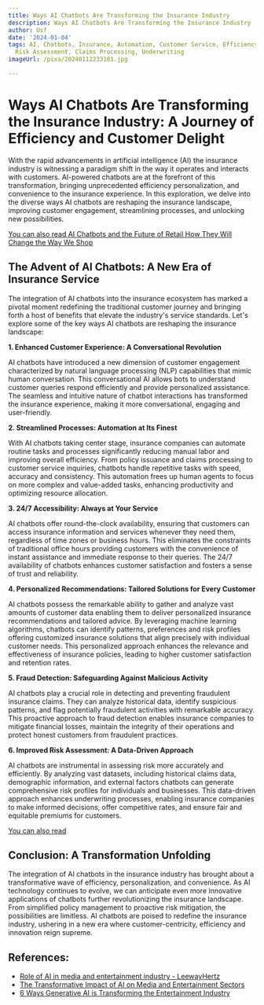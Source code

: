 ```yaml
---
title: Ways AI Chatbots Are Transforming the Insurance Industry
description: Ways AI Chatbots Are Transforming the Insurance Industry
author: Usf
date: '2024-01-04'
tags: AI, Chatbots, Insurance, Automation, Customer Service, Efficiency, Personalization,
  Risk Assessment, Claims Processing, Underwriting
imageUrl: /pixa/20240112233101.jpg

---
```

# Ways AI Chatbots Are Transforming the Insurance Industry: A Journey of Efficiency and Customer Delight

With  the rapid advancements in artificial intelligence (AI) the insurance industry is witnessing a  paradigm shift in the way it operates  and  interacts with customers. AI-powered chatbots are at the  forefront of this transformation, bringing unprecedented efficiency personalization, and convenience to the insurance experience. In this exploration, we delve into the diverse ways  AI chatbots are reshaping the insurance landscape, improving customer engagement, streamlining processes, and unlocking new possibilities.

[You can  also read AI Chatbots and the Future  of Retail How They Will Change the Way  We Shop](AI%20Chatbots%20and%20the%20Future%20of%20Retail%20How%20They%20Will%20Change%20the%20Way%20We%20Shop)


## The Advent of  AI Chatbots: A New Era of Insurance Service

The integration of AI chatbots into the insurance ecosystem has marked a pivotal  moment redefining the traditional customer journey and bringing forth a host of benefits that elevate the industry's service standards. Let's explore some  of the key ways AI chatbots  are reshaping the insurance landscape:

**1.  Enhanced Customer Experience: A Conversational Revolution**

AI chatbots have  introduced a  new dimension of customer engagement characterized by natural language processing (NLP) capabilities that mimic human conversation. This conversational AI allows bots to understand customer queries  respond efficiently and provide personalized assistance. The seamless and intuitive nature of  chatbot interactions has transformed the insurance experience, making  it  more conversational, engaging  and user-friendly.

**2.  Streamlined Processes: Automation at Its Finest**

With  AI chatbots  taking center stage, insurance companies  can automate routine  tasks and processes significantly reducing manual labor and improving overall efficiency. From policy issuance and claims  processing to customer service inquiries, chatbots handle repetitive tasks with speed, accuracy and consistency.  This automation frees up  human agents to focus on more complex and value-added tasks, enhancing productivity and optimizing resource allocation.

**3. 24/7 Accessibility: Always at Your Service**

AI chatbots offer round-the-clock  availability, ensuring that customers  can access insurance information and services whenever they need them, regardless of time zones or business hours. This eliminates the constraints of traditional office hours providing customers with the convenience of instant  assistance and immediate  response to their queries. The 24/7 availability  of chatbots enhances customer satisfaction and fosters a sense of trust and reliability.

**4. Personalized Recommendations: Tailored Solutions for Every Customer**

AI chatbots possess the remarkable ability to gather and analyze vast amounts of customer data enabling them to deliver personalized  insurance recommendations and tailored advice. By leveraging machine learning algorithms, chatbots  can identify patterns, preferences and risk  profiles offering customized insurance solutions that align  precisely with individual customer needs.  This personalized approach enhances the relevance and effectiveness of insurance  policies, leading to higher customer satisfaction  and  retention rates.

**5. Fraud Detection: Safeguarding Against Malicious Activity**

AI chatbots play a crucial role in detecting and preventing fraudulent insurance claims. They can analyze historical data, identify suspicious patterns, and flag potentially fraudulent  activities with remarkable accuracy. This proactive  approach to fraud detection  enables insurance companies to mitigate financial losses, maintain  the integrity of their operations and protect honest  customers from fraudulent practices.

**6.  Improved Risk Assessment: A  Data-Driven Approach**

AI chatbots  are instrumental in assessing risk more accurately and efficiently. By analyzing vast datasets, including historical claims data,  demographic information, and external factors chatbots can generate comprehensive risk profiles for individuals and businesses. This data-driven approach enhances underwriting processes, enabling insurance companies  to make informed decisions, offer competitive rates, and ensure fair and equitable premiums for customers.

[You can also  read ]()


## Conclusion: A Transformation Unfolding

The integration of AI chatbots  in the  insurance industry has brought about a transformative wave of efficiency, personalization,  and convenience. As AI technology continues to evolve,  we can anticipate even  more innovative applications of chatbots further revolutionizing the insurance landscape. From simplified policy management to proactive risk mitigation,  the possibilities are limitless. AI chatbots are poised to redefine  the insurance industry, ushering in a  new era where customer-centricity, efficiency and innovation  reign supreme.

## References:
- [Role of AI in media and entertainment industry - LeewayHertz](https://www.leewayhertz.com/ai-in-media-and-entertainment/)
- [The Transformative Impact of AI on Media and Entertainment Sectors](https://www.neilsahota.com/the-transformative-impact-of-ai-on-media-and-entertainment-sectors/)
- [6 Ways Generative AI is Transforming the Entertainment Industry](https://dasha.ai/en-us/blog/-ways-generative-ai-is-transforming-the-entertainment-industry)
